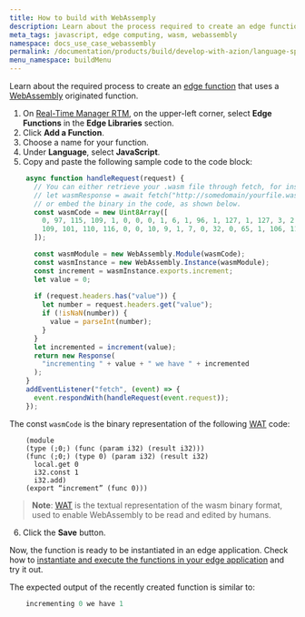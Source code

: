 ```yaml
---
title: How to build with WebAssemply
description: Learn about the process required to create an edge function that uses a WebAssembly originated function.
meta_tags: javascript, edge computing, wasm, webassembly
namespace: docs_use_case_webassembly
permalink: /documentation/products/build/develop-with-azion/language-specific/wasm/
menu_namespace: buildMenu
---
```


Learn about the required process to create an [edge function](/en/documentation/products/build/develop-with-azion/language-specific/javascript/) that uses a [WebAssembly](https://webassembly.org/getting-started/developers-guide/) originated function.

1. On [Real-Time Manager RTM](https://manager.azion.com/), on the upper-left corner, select **Edge Functions** in the **Edge Libraries** section.
2. Click **Add a Function**.
3. Choose a name for your function.
4. Under **Language**, select **JavaScript**.
5. Copy and paste the following sample code to the code block:

```js
    async function handleRequest(request) {
      // You can either retrieve your .wasm file through fetch, for instance :
      // let wasmResponse = await fetch("http://somedomain/yourfile.wasm")
      // or embed the binary in the code, as shown below.
      const wasmCode = new Uint8Array([
        0, 97, 115, 109, 1, 0, 0, 0, 1, 6, 1, 96, 1, 127, 1, 127, 3, 2, 1, 0, 7, 13, 1, 9, 105, 110, 99, 114, 101,
        109, 101, 110, 116, 0, 0, 10, 9, 1, 7, 0, 32, 0, 65, 1, 106, 11,
      ]);

      const wasmModule = new WebAssembly.Module(wasmCode);
      const wasmInstance = new WebAssembly.Instance(wasmModule);
      const increment = wasmInstance.exports.increment;
      let value = 0;
  
      if (request.headers.has("value")) {
        let number = request.headers.get("value");
        if (!isNaN(number)) {
          value = parseInt(number);
        }
      }
      let incremented = increment(value);
      return new Response(
        "incrementing " + value + " we have " + incremented
      );
    }
    addEventListener("fetch", (event) => {
      event.respondWith(handleRequest(event.request));
    });
```

The const `wasmCode` is the binary representation of the following [WAT](https://developer.mozilla.org/en-US/docs/WebAssembly/Understanding_the_text_format) code:

```
    (module
    (type (;0;) (func (param i32) (result i32)))
    (func (;0;) (type 0) (param i32) (result i32)
      local.get 0
      i32.const 1
      i32.add)
    (export “increment” (func 0)))
```

> **Note**: [WAT](https://developer.mozilla.org/en-US/docs/WebAssembly/Understanding_the_text_format) is the textual representation of the wasm binary format, used to enable WebAssembly to be read and edited by humans.

6. Click the **Save** button.

Now, the function is ready to be instantiated in an edge application. Check how to [instantiate and execute the functions in your edge application](/en/documentation/products/edge-application/edge-functions-instances/) and try it out.

The expected output of the recently created function is similar to:

```js
    incrementing 0 we have 1
```
